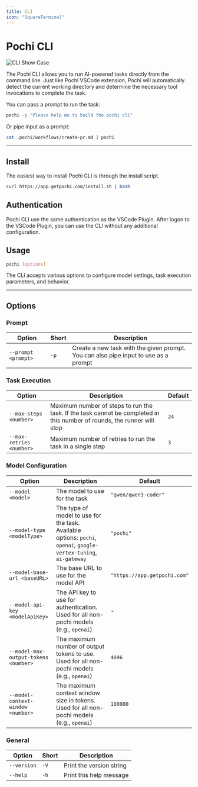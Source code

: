 ```yaml
---
title: CLI
icon: "SquareTerminal"
---
```


# Pochi CLI

![CLI Show Case](../assets/images/cli-show-case.png)

The Pochi CLI allows you to run AI-powered tasks directly from the command line.
Just like Pochi VSCode extension,
Pochi will automatically detect the current working directory and
determine the necessary tool invocations to complete the task.

You can pass a prompt to run the task:

```bash
pochi -p "Please help me to build the pochi cli"
```

Or pipe input as a prompt:

```bash
cat .pochi/workflows/create-pr.md | pochi
```

---

## Install

The easiest way to install Pochi CLI is through the install script.

```bash
curl https://app.getpochi.com/install.sh | bash
```

## Authentication

Pochi CLI use the same authentication as the VSCode Plugin.
After logon to the VSCode Plugin, you can use the CLI without any additional configuration.

## Usage

```bash
pochi [options]
```

The CLI accepts various options to configure model settings, task execution parameters, and behavior.

---

## Options

### Prompt

| Option | Short | Description |
| ------ | ----- | ----------- |
| `--prompt <prompt>` | `-p` | Create a new task with the given prompt. You can also pipe input to use as a prompt |

### Task Execution

| Option | Description | Default |
| ------ | ----------- | ------- |
| `--max-steps <number>` | Maximum number of steps to run the task. If the task cannot be completed in this number of rounds, the runner will stop | `24` |
| `--max-retries <number>` | Maximum number of retries to run the task in a single step | `3` |

### Model Configuration

| Option | Description | Default |
| ------ | ----------- | ------- |
| `--model <model>` | The model to use for the task | `"qwen/qwen3-coder"` |
| `--model-type <modelType>` | The type of model to use for the task. Available options: `pochi`, `openai`, `google-vertex-tuning`, `ai-gateway` | `"pochi"` |
| `--model-base-url <baseURL>` | The base URL to use for the model API | `"https://app.getpochi.com"` |
| `--model-api-key <modelApiKey>` | The API key to use for authentication. Used for all non-pochi models (e.g., `openai`) | - |
| `--model-max-output-tokens <number>` | The maximum number of output tokens to use. Used for all non-pochi models (e.g., `openai`) | `4096` |
| `--model-context-window <number>` | The maximum context window size in tokens. Used for all non-pochi models (e.g., `openai`) | `100000` |

### General

| Option | Short | Description |
| ------ | ----- | ----------- |
| `--version` | `-V` | Print the version string |
| `--help` | `-h` | Print this help message |
